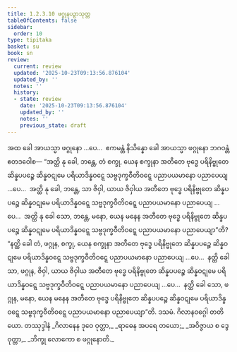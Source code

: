 ```yaml
---
title: 1.2.3.10 ဖဂ္ဂုနပဉှာသုတ္တ
tableOfContents: false
sidebar:
  order: 10
type: tipitaka
basket: su
book: sn
review:
  current: review
  updated: '2025-10-23T09:13:56.876104'
  updated_by: ''
  notes: ''
  history:
  - state: review
    date: '2025-10-23T09:13:56.876104'
    updated_by: ''
    notes: ''
    previous_state: draft
---
```



<ReviewStatus review={frontmatter.review} showDetails={true} />

<HypothesisAnnotation frontmatter={frontmatter} />

<DynamicBreadcrumb />

<Division number="83" book="sn" e="ch" v="18" p="293">

<Paragraph number="347" book="sn">
အထ ခေါ အာယသ္မာ ဖဂ္ဂုနော …ပေ…  ဧကမန္တံ နိသိန္နော ခေါ အာယသ္မာ ဖဂ္ဂုနော ဘဂဝန္တံ ဧတဒဝေါစ—
</Paragraph>

<Paragraph number="348" book="sn">
“အတ္ထိ နု ခေါ, ဘန္တေ, တံ စက္ခု, ယေန စက္ခုနာ အတီတေ ဗုဒ္ဓေ ပရိနိဗ္ဗုတေ ဆိန္နပပဉ္စေ ဆိန္နဝဋုမေ ပရိယာဒိန္နဝဋ္ဋေ သဗ္ဗဒုက္ခဝီတိဝဋ္ဋေ ပညာပယမာနော ပညာပေယျ …ပေ…  အတ္ထိ နု ခေါ, ဘန္တေ, သာ ဇိဝှါ, ယာယ ဇိဝှါယ အတီတေ ဗုဒ္ဓေ ပရိနိဗ္ဗုတေ ဆိန္နပပဉ္စေ ဆိန္နဝဋုမေ ပရိယာဒိန္နဝဋ္ဋေ သဗ္ဗဒုက္ခဝီတိဝဋ္ဋေ ပညာပယမာနော ပညာပေယျ …ပေ…  အတ္ထိ နု ခေါ သော, ဘန္တေ, မနော, ယေန မနေန အတီတေ ဗုဒ္ဓေ ပရိနိဗ္ဗုတေ ဆိန္နပပဉ္စေ ဆိန္နဝဋုမေ ပရိယာဒိန္နဝဋ္ဋေ သဗ္ဗဒုက္ခဝီတိဝဋ္ဋေ ပညာပယမာနော ပညာပေယျာ”တိ?
</Paragraph>

<Paragraph number="349" book="sn">
“နတ္ထိ ခေါ တံ, ဖဂ္ဂုန, စက္ခု, ယေန စက္ခုနာ အတီတေ ဗုဒ္ဓေ ပရိနိဗ္ဗုတေ ဆိန္နပပဉ္စေ ဆိန္နဝဋုမေ ပရိယာဒိန္နဝဋ္ဋေ သဗ္ဗဒုက္ခဝီတိဝဋ္ဋေ ပညာပယမာနော ပညာပေယျ …ပေ…  နတ္ထိ ခေါ သာ, ဖဂ္ဂုန, ဇိဝှါ, ယာယ ဇိဝှါယ အတီတေ ဗုဒ္ဓေ ပရိနိဗ္ဗုတေ ဆိန္နပပဉ္စေ ဆိန္နဝဋုမေ ပရိယာဒိန္နဝဋ္ဋေ သဗ္ဗဒုက္ခဝီတိဝဋ္ဋေ ပညာပယမာနော ပညာပေယျ …ပေ…  နတ္ထိ ခေါ သော, ဖဂ္ဂုန, မနော, ယေန မနေန အတီတေ ဗုဒ္ဓေ ပရိနိဗ္ဗုတေ ဆိန္နပပဉ္စေ ဆိန္နဝဋုမေ ပရိယာဒိန္နဝဋ္ဋေ သဗ္ဗဒုက္ခဝီတိဝဋ္ဋေ ပညာပယမာနော ပညာပေယျာ”တိ.

</Paragraph>
</Division>

<Paragraph number="350" type="center" book="sn">
ဒသမံ.



</Paragraph>

<Paragraph number="351" type="center" book="sn">
ဂိလာနဝဂ္ဂေါ တတိယော.



</Paragraph>

<Paragraph number="352" type="center" book="sn">
တဿုဒ္ဒါနံ


</Paragraph>

<Paragraph number="353" type="verses" book="sn">
_ဂိလာနေန ဒုဝေ ဝုတ္တာ,_  
_ရာဓေန အပရေ တယော;_  
_အဝိဇ္ဇာယ စ ဒွေ ဝုတ္တာ,_  
_ဘိက္ခု လောကော စ ဖဂ္ဂုနောတိ._
</Paragraph>